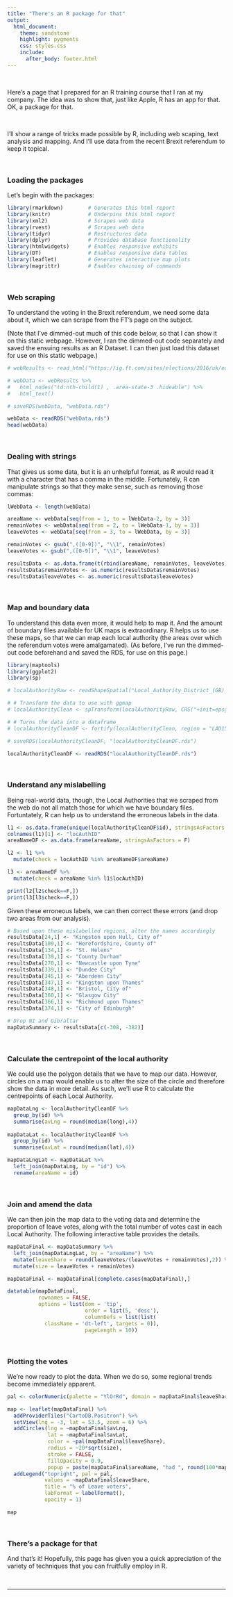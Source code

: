 ```yaml
---
title: "There's an R package for that"
output:
  html_document:
    theme: sandstone
    highlight: pygments
    css: styles.css
    include:
      after_body: footer.html
---
```


<p>&nbsp;</p>

Here's a page that I prepared for an R training course that I ran at my company. The idea was to show that, just like Apple, R has an app for that. OK, a package for that.

<p>&nbsp;</p>

I'll show a range of tricks made possible by R, including web scaping, text analysis and mapping. And I'll use data from the recent Brexit referendum to keep it topical.

<p>&nbsp;</p>

### Loading the packages

Let's begin with the packages:

```r

library(rmarkdown)        # Generates this html report
library(knitr)            # Underpins this html report
library(xml2)             # Scrapes web data
library(rvest)            # Scrapes web data
library(tidyr)            # Restructures data
library(dplyr)            # Provides database functionality
library(htmlwidgets)      # Enables responsive exhibits
library(DT)               # Enables responsive data tables
library(leaflet)          # Generates interactive map plots
library(magrittr)         # Enables chaining of commands
```

<p>&nbsp;</p>

### Web scraping

To understand the voting in the Brexit referendum, we need some data about it, which we can scrape from the FT's page on the subject. 

(Note that I've dimmed-out much of this code below, so that I can show it on this static webpage. However, I ran the dimmed-out code separately and saved the ensuing results as an R Dataset. I can then just load this dataset for use on this static webpage.)

```r

# webResults <- read_html("https://ig.ft.com/sites/elections/2016/uk/eu-referendum/")

# webData <- webResults %>%
#   html_nodes("td:nth-child(1) , .area-state-3 .hideable") %>%
#   html_text()

# saveRDS(webData, "webData.rds")

webData <- readRDS("webData.rds")
head(webData)
```

<p>&nbsp;</p>

### Dealing with strings

That gives us some data, but it is an unhelpful format, as R would read it with a character that has a comma in the middle. Fortunately, R can manipulate strings so that they make sense, such as removing those commas:

```r

lWebData <- length(webData)

areaName <- webData[seq(from = 1, to = lWebData-2, by = 3)]
remainVotes <- webData[seq(from = 2, to = lWebData-1, by = 3)]
leaveVotes <- webData[seq(from = 3, to = lWebData, by = 3)]

remainVotes <- gsub(",([0-9])", "\\1", remainVotes)
leaveVotes <- gsub(",([0-9])", "\\1", leaveVotes)

resultsData <- as.data.frame(t(rbind(areaName, remainVotes, leaveVotes)), stringsAsFactors = F)
resultsData$remainVotes <- as.numeric(resultsData$remainVotes)
resultsData$leaveVotes <- as.numeric(resultsData$leaveVotes)
```

<p>&nbsp;</p>

### Map and boundary data

To understand this data even more, it would help to map it. And the amount of  boundary files available for UK maps is extraordinary. R helps us to use these maps, so that we can map each local authority (the areas over which the referendum votes were amalgamated). (As before, I've run the dimmed-out code beforehand and saved the RDS, for use on this page.)

```r

library(maptools)
library(ggplot2)
library(sp)

# localAuthorityRaw <- readShapeSpatial("Local_Authority_District_(GB)_2015_boundaries_(generalised_clipped)/LAD_DEC_2015_GB_BGC.shp", proj4string=CRS("+init=epsg:27700"))

# # Transform the data to use with ggmap
# localAuthorityClean <- spTransform(localAuthorityRaw, CRS("+init=epsg:4326"))

# # Turns the data into a dataframe
# localAuthorityCleanDF <- fortify(localAuthorityClean, region = "LAD15NM")

# saveRDS(localAuthorityCleanDF, "localAuthorityCleanDF.rds")

localAuthorityCleanDF <- readRDS("localAuthorityCleanDF.rds")
```

<p>&nbsp;</p>

### Understand any mislabelling

Being real-world data, though, the Local Authorities that we scraped from the web do not all match those for which we have boundary files. Fortuntately, R can help us to understand the erroneous labels in the data. 

```r

l1 <- as.data.frame(unique(localAuthorityCleanDF$id), stringsAsFactors = F)
colnames(l1)[1] <- "locAuthID"
areaNameDF <- as.data.frame(areaName, stringsAsFactors = F)

l2 <- l1 %>%
  mutate(check = locAuthID %in% areaNameDF$areaName)

l3 <- areaNameDF %>%
  mutate(check = areaName %in% l1$locAuthID)

print(l2[l2$check==F,])
print(l3[l3$check==F,])
```

Given these erroneous labels, we can then correct these errors (and drop two areas from our analysis).

```r

# Based upon these mislabelled regions, alter the names accordingly
resultsData[24,1] <- "Kingston upon Hull, City of"
resultsData[109,1] <- "Herefordshire, County of"
resultsData[134,1] <- "St. Helens"
resultsData[139,1] <- "County Durham"
resultsData[270,1] <- "Newcastle upon Tyne"
resultsData[339,1] <- "Dundee City"
resultsData[345,1] <- "Aberdeen City"
resultsData[347,1] <- "Kingston upon Thames"
resultsData[348,1] <- "Bristol, City of"
resultsData[360,1] <- "Glasgow City"
resultsData[366,1] <- "Richmond upon Thames"
resultsData[374,1] <- "City of Edinburgh"

# Drop NI and Gibraltar
mapDataSummary <- resultsData[c(-308, -382)]
```

<p>&nbsp;</p>

### Calculate the centrepoint of the local authority

We could use the polygon details that we have to map our data. However, circles on a map would enable us to alter the size of the circle and therefore show the data in more detail. As such, we'll use R to calculate the centrepoints of each Local Authority.

```r

mapDataLng <- localAuthorityCleanDF %>% 
  group_by(id) %>% 
  summarise(avLng = round(median(long),4))
  
mapDataLat <- localAuthorityCleanDF %>% 
  group_by(id) %>% 
  summarise(avLat = round(median(lat),4))

mapDataLngLat <- mapDataLat %>% 
  left_join(mapDataLng, by = "id") %>% 
  rename(areaName = id)
```

<p>&nbsp;</p>

### Join and amend the data

We can then join the map data to the voting data and determine the proportion of leave votes, along with the total number of votes cast in each Local Authority. The following interactive table provides the details.

```r

mapDataFinal <- mapDataSummary %>% 
  left_join(mapDataLngLat, by = "areaName") %>% 
  mutate(leaveShare = round(leaveVotes/(leaveVotes + remainVotes),2)) %>% 
  mutate(size = leaveVotes + remainVotes)

mapDataFinal <- mapDataFinal[complete.cases(mapDataFinal),]

datatable(mapDataFinal,
          rownames = FALSE,
          options = list(dom = 'tip',
                         order = list(5, 'desc'),
                         columnDefs = list(list(
            className = 'dt-left', targets = 0)),
                         pageLength = 10))
```

<p>&nbsp;</p>

### Plotting the votes

We're now ready to plot the data. When we do so, some regional trends become immediately apparent.

```r

pal <- colorNumeric(palette = "YlOrRd", domain = mapDataFinal$leaveShare)

map <- leaflet(mapDataFinal) %>%
  addProviderTiles("CartoDB.Positron") %>%
  setView(lng = -3, lat = 53.5, zoom = 6) %>%
  addCircles(lng = ~mapDataFinal$avLng, 
             lat = ~mapDataFinal$avLat, 
             color = ~pal(mapDataFinal$leaveShare), 
             radius = ~20*sqrt(size), 
             stroke = FALSE, 
             fillOpacity = 0.9,
             popup = paste(mapDataFinal$areaName, "had ", round(100*mapDataFinal$leaveShare, 1), "% voting for Leave and ", mapDataFinal$size, "total voters")) %>% 
  addLegend("topright", pal = pal,
            values = ~mapDataFinal$leaveShare,
            title = "% of Leave voters",
            labFormat = labelFormat(),
            opacity = 1)

map
```

<p>&nbsp;</p>

### There's a package for that

And that's it! Hopefully, this page has given you a quick appreciation of the variety of techniques that you can fruitfully employ in R.

<p>&nbsp;</p>

---
